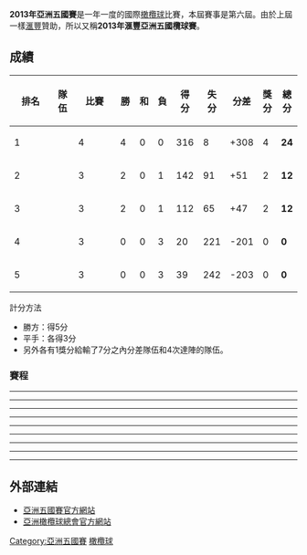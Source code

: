 {{六國錦標賽
|Name = 2013年亞洲五國賽
| image = 
| imagesize =
| caption = 
| date = 2013年4月20日 - 5月18日
| champions = {{flagicon|JPN}} [[日本國家橄欖球隊|日本]] (第六次)
| count = 
| matches = 10
| attendance =
| tries =
| top point scorer = 
| top try scorer = 
| website = [https://web.archive.org/web/20140517031310/http://asian5nations.com/ Website]
| previous year = 2012 
| previous tournament = 2012年亞洲五國賽
| next year = 2014
| next tournament = 2014年亞洲五國賽
}}
'''2013年亞洲五國賽'''是一年一度的國際[[橄欖球|橄欖球]]比賽，本屆賽事是第六屆。由於上屆一樣[[滙豐|滙豐]]贊助，所以又稱'''2013年滙豐亞洲五國欖球賽'''。

==成績==
{| class="wikitable" style="text-align: center;"
!width="4%"| 排名
!width="12%"| 隊伍
!width="4%"| 比賽 
!width="4%"| 勝 
!width="4%"| 和
!width="4%"| 負 
!width="8%"| 得分 
!width="8%"| 失分 
!width="8%"| 分差
!width="8%"| 獎分
!width="12%"| 總分
|- bgcolor=#ccffcc
|1||align=left|{{Ru|JPN}}
|4||4||0||0||316||8||+308||4||'''24'''
|-
|2||align=left|{{Ru|KOR|name=大韓民國}}
|3||2||0||1||142||91||+51||2||'''12'''
|- 
|3||align=left|{{Ru|HKG}}
|3||2||0||1||112||65||+47||2||'''12'''
|-
|4||align=left|{{Ru|UAE}}
|3||0||0||3||20||221||-201||0||'''0'''
|- bgcolor=#ffcccc
|5||align=left|{{Ru|PHI}}
|3||0||0||3||39||242||-203||0||'''0'''
|}

;計分方法
* 勝方：得5分
* 平手：各得3分
* 另外各有1獎分給輸了7分之內分差隊伍和4次達陣的隊伍。

===賽程===
{{rugbybox
|date= 2012年4月20日
|time= 20:00 
|home= {{ru-rt|JPN}}
|score= 121–0
|report= [http://www.rugby-japan.jp/national/score/score7661.html 仔細]{{Dead link|date=2018年7月 |bot=InternetArchiveBot |fix-attempted=yes }}
|away= {{Ru|PHI}}
|try1=[[大野均|大野均]] 12' 56' <br>[[麥可·布羅德赫斯特|麥可·布羅德赫斯特]] 21'<br> [[Holani_Ryukoliniasi|Holani Ryukoliniasi]] 28'32'<br> [[立川理道|立川理道]] 35' 76' <br>[[Male_Sau|Male Sau]] 38' 84'<br> [[真壁伸彌|真壁伸彌]] 46' <br>[[小野澤宏時|小野澤宏時]] 51' <br>[[福岡堅樹|福岡堅樹]] 58' 66'<br> [[三上正貴|三上正貴]] 61' <br>[[淺原拓真|淺原拓真]] 67' <br>[[五郎丸步|五郎丸步]] 70' <br>[[畠山健介|畠山健介]] 74' <br>[[青木佑輔|青木佑輔]] 79' 
|con1= [[五郎丸步|五郎丸步]] (14/18)
|pen1= 
|drop1=
|try2= 
|con2= 
|pen2= 
|drop2=
|stadium= [[東平尾公園博多之森球技場|Level5球場]], [[福岡市|福岡市]]
|attendance= 2,681
|referee= {{flagicon|HKG}} [[Dewi_Rowlands|Dewi Rowlands]]
}}

----

{{rugbybox
|date= 2012年4月20日
|time= 15:00
|home= {{ru-rt|HKG}}
|score= 53–7
|report= [https://web.archive.org/web/20130415023219/http://www.asian5nations.com/node/772 仔細]
|away= {{Ru|UAE|name=阿拉伯聯合大公國}}
|try1= 
|con1= 
|pen1= 
|drop1=
|try2= 
|con2= 
|pen2=
|drop2=
|stadium= [[香港足球會球場|港會場]], [[香港|香港]]
|attendance= 
|referee= }}

----
{{rugbybox
|date= 2012年4月28日
|time= 16:00
|home= {{ru-rt|UAE|name=阿拉伯聯合大公國}}
|score=19–21
|report= [https://web.archive.org/web/20130415023219/http://www.asian5nations.com/node/772 仔細]
|away= {{Rug|KOR|name=大韓民國}}
|try1=
|con1=
|pen1=
|drop1=
|try2=
|con2=
|pen2=
|drop2=
|stadium= [[艾因欖球會球場|艾因欖球會球場]], [[艾因|艾因]]
|attendance=
|referee= }}

----
{{rugbybox
|date= 2012年4月27日
|time= 16:00
|home= {{ru-rt|HKG}}
|score= 0–38
|report=[http://www.rugby-japan.jp/national/score/score7662.html 仔細]{{Dead link|date=2018年7月 |bot=InternetArchiveBot |fix-attempted=yes }}
|away= {{Ru|JPN}}
|try1= 
|con1=
|pen1= 
|drop1=
|try2= [[木津武志|木津武志]] 6' <br>[[小野晃征|小野晃征]] 38'<br>[[今村雄太|今村雄太]] 49'<br>[[廣瀨俊朗|廣瀨俊朗]] 69' 72'<br>[[藤田慶和|藤田慶和]] 85'
|con2= [[五郎丸步|五郎丸步]] (4/6)
|pen2=
|drop2=
|stadium= [[香港足球會球場|港會場]], [[香港|香港]]
|attendance= 3,500
|referee= {{flagicon|SIN}} Aaron Littlewood
}}

----
{{rugbybox
|date= 2012年5月4日
|time= 14:00
|home= {{ru-rt|JPN}}
|score=  64–5 
|report= [http://www.rugby-japan.jp/national/score/score7663.html 仔細]{{Dead link|date=2018年7月 |bot=InternetArchiveBot |fix-attempted=yes }}
|away= {{Rug|KOR|name=大韓民國}}
|try1= [[小野晃征|小野晃征]] 1'<br>[[福岡堅樹|福岡堅樹]] 6' 9'<br>[[菊谷崇|菊谷崇]] 23' 34'<br>[[藤田慶和|藤田慶和]] 36'<br>[[亨德里克·圖依|亨德里克·圖依]] 56'<br>[[達陣_(橄欖球)|罰達陣]] 74'<br>[[五郎丸步|五郎丸步]] 77'<br>[[Male_Sau|Male Sau]] 84'
|con1= [[五郎丸步|五郎丸步]]（7/10）
|pen1=
|drop1=
|try2= [[吳潤衡|吳潤衡]] 82'
|con2=
|pen2=
|drop2= 
|stadium= [[秩父宮橄欖球場|秩父宮橄欖球場]], [[東京|東京]]
|attendance= 7,408
|referee=  {{flagicon|HKG}} Tobi Lothian
}}

----
{{rugbybox
|date= 2012年5月4日
|time= 
|home= {{ru-rt|HKG}}
|score=  20–59
|report=
|away= {{Ru|PHI}}
|try1= 
|con1= 
|pen1= 
|drop1=
|try2=
|con2=
|pen2=
|drop2=
|stadium= [[黎剎紀念體育場|黎剎紀念體育場]], [[馬尼拉|馬尼拉]]
|attendance= 
|referee= }}

----
{{rugbybox
|date= 2011年5月10日
|time= 19:00
|home= {{ru-rt|UAE|name=阿拉伯聯合大公國}}
|score=  3–93 
|report=  [http://www.rugby-japan.jp/national/score/score7664.html 仔細]{{Dead link|date=2018年7月 |bot=InternetArchiveBot |fix-attempted=yes }}
|away= {{Ru|JPN}}
|try1= 
|con1= 
|pen1= [[詹姆斯·漢姆|詹姆斯·漢姆]]
|drop1=
|try2= [[菊谷崇|菊谷崇]] 7' 25' 49'<br>[[今村雄太|今村雄太]] 20' 31' 33' 77'<br>[[藤田慶和|藤田慶和]] 36' 41'<br>[[淺原拓真|淺原拓真]] 59'<br>[[青木佑輔|青木佑輔]] 63'<br>[[安井龍太|安井龍太]] 67'<br>[[立川理道|立川理道]] 69'<br>[[小野澤宏時|小野澤宏時]] 80'<br>[[日和佐篤|日和佐篤]] 85'
|con2= [[田村優|田村優]] (2/5)<br>[[中村亮土|中村亮土]] (2/4)<br>[[立川理道|立川理道]] (5/6)
|pen2=
|drop2=
|stadium= The Sevens, [[杜拜|杜拜]]
|attendance= 500
|referee= {{flagicon|HKG}} [[Dewi_Rowlands|Dewi Rowlands]]
 }}

----
{{rugbybox
|date= 2011年5月11日
|time= 
|home= {{ru-rt|KOR|name=大韓民國}}
|score=  62–19 
|report=
|away= {{Rug|PHI}}
|try1= 
|con1= 
|pen1= 
|drop1=
|try2= 
|con2= 
|pen2= 
|drop2=
|stadium= [[安山娃球場|安山娃球場]], [[安山市|安山市]]
|attendance=
|referee= }}

----
{{rugbybox
|date= 2011年5月18日
|time= 
|home= {{ru-rt|KOR|name=大韓民國}}
|score=  – 
|report=
|away= {{Ru|HKG}}
|try1=
|con1=
|pen1=
|drop1=
|try2= 
|con2=
|pen2=
|drop2=
|stadium= [[安山娃球場|安山娃球場]], [[安山市|安山市]]
|attendance=
|referee= }}
----
{{rugbybox
|date= 2011年5月18日
|time= 16:00
|home= {{ru-rt|PHI}}
|score=  – 
|report=
|away= {{Ru|UAE|name=阿拉伯聯合大公國}}
|try1=
|con1=
|pen1=
|drop1=
|try2=
|con2=
|pen2=
|drop2=
|stadium= [[黎剎紀念體育場|黎剎紀念體育場]], [[馬尼拉|馬尼拉]]
|attendance=
|referee= }}

==外部連結==
*[https://web.archive.org/web/20140517031310/http://asian5nations.com/ 亞洲五國賽官方網站]
*[http://www.arfu.com/ 亞洲橄欖球總會官方網站]{{Wayback|url=http://www.arfu.com/ |date=20200223205515 }}

{{亞洲五國賽}}

[[Category:亞洲五國賽|Category:亞洲五國賽]]
[[Category:2013年體育|橄欖球]]